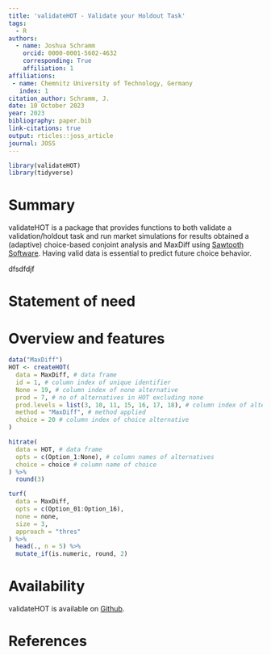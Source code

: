 ```yaml
---
title: 'validateHOT - Validate your Holdout Task'
tags:
  - R
authors:
  - name: Joshua Schramm
    orcid: 0000-0001-5602-4632
    corresponding: True
    affiliation: 1
affiliations:
 - name: Chemnitz University of Technology, Germany
   index: 1
citation_author: Schramm, J.
date: 10 October 2023
year: 2023
bibliography: paper.bib
link-citations: true
output: rticles::joss_article
journal: JOSS
---
```


```r
library(validateHOT)
library(tidyverse)
```


# Summary
validateHOT is a package that provides functions to both validate a validation/holdout task and run market simulations for results obtained a (adaptive) choice-based conjoint analysis and MaxDiff using [Sawtooth Software](https://sawtoothsoftware.com/). Having valid data is essential to predict future choice behavior.

dfsdfdjf


# Statement of need


# Overview and features

```r
data("MaxDiff")
HOT <- createHOT(
  data = MaxDiff, # data frame
  id = 1, # column index of unique identifier
  None = 19, # column index of none alternative
  prod = 7, # no of alternatives in HOT excluding none
  prod.levels = list(3, 10, 11, 15, 16, 17, 18), # column index of alternatives
  method = "MaxDiff", # method applied
  choice = 20 # column index of choice alternative
)
```

```r
hitrate(
  data = HOT, # data frame
  opts = c(Option_1:None), # column names of alternatives
  choice = choice # column name of choice
) %>% 
  round(3)
```

```r
turf(
  data = MaxDiff,
  opts = c(Option_01:Option_16),
  none = none,
  size = 3,
  approach = "thres"
) %>% 
  head(., n = 5) %>% 
  mutate_if(is.numeric, round, 2)
```



# Availability
validateHOT is available on [Github](https://github.com/JoshSchramm94/validateHOT). 


# References
